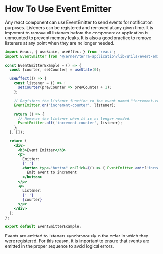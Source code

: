 # How To Use Event Emitter

Any react component can use EventEmitter to send events for notification purposes. Listeners can be registered and removed at any given time. It is important to remove all listeners before the component or application is unmounted to prevent memory leaks. It is also a good practice to remove listeners at any point when they are no longer needed.

```jsx
import React, { useState, useEffect } from 'react';
import EventEmitter from '@cerner/terra-application/lib/utils/event-emitter';

const EventEmitterExample = () => {
  const [counter, setCounter] = useState(0);

  useEffect(() => {
    const listener = () => {
      setCounter(prevCounter => prevCounter + 1);
    };

    // Registers the listener function to the event named "increment-counter".
    EventEmitter.on('increment-counter', listener);

    return () => {
      // Removes the listener when it is no longer needed.
      EventEmitter.off('increment-counter', listener);
    };
  }, []);

  return (
    <div>
      <h3>Event Emitter</h3>
      <p>
        Emitter:
        {' '}
        <button type="button" onClick={() => { EventEmitter.emit('increment-counter'); }}>
          Emit event to increment
        </button>
      </p>
      <p>
        Listener:
        {' '}
        {counter}
      </p>
    </div>
  );
};

export default EventEmitterExample;
```

Events are emitted to listeners synchronously in the order in which they were registered. For this reason, it is important to ensure that events are emitted in the proper sequence to avoid logical errors.